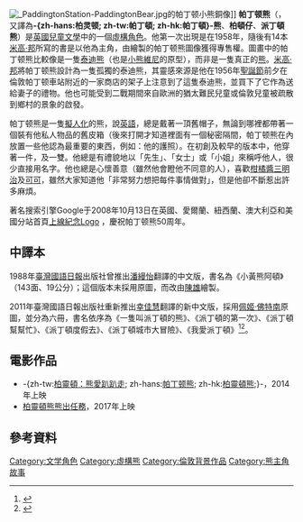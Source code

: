 {{Distinguish|帕丁顿}}

{{noteTA
|T=zh-hans:帕丁顿熊; zh-tw:柏靈頓熊; zh-hk: 柏靈頓熊;
|1=zh-hans:帕丁顿熊; zh-tw:柏靈頓熊; zh-hk: 柏靈頓熊;
|2=zh-tw:柏靈頓熊熊出任務; zh-hans:帕丁顿熊2; zh-hk:柏靈頓熊2;
|3=zh-hans:帕丁顿; zh-tw:柏靈頓; zh-hk: 柏靈頓;
|4=zh-hans:迈克尔; zh-hk:米高; zh-tw:麥可;
|5=zh-hans:邦德; zh-hk:邦; zh-tw:龐德;
}}

[[File:_PaddingtonStation-PaddingtonBear.jpg|thumb]]的帕丁顿小熊銅像]]
'''帕丁顿熊'''（{{lang-en|'''Paddington Bear'''}}，又譯為'''-{zh-hans:柏灵顿; zh-tw:帕丁頓; zh-hk:帕丁頓}-熊'''、'''柏頓仔'''、'''派丁頓熊'''）是[[英國|英國]][[兒童文學|兒童文學]]中的一個[[虛構角色|虛構角色]]。他第一次出現是在1958年，隨後有14本[[米高·邦|米高·邦]]所寫的書是以他為主角，由{{link-en|佩姬·佛特南|Peggy Fortnum}}繪製的帕丁顿熊圖像獲得專售權。圖畫中的帕丁顿熊比較像是一隻[[泰迪熊|泰迪熊]]（也是[[小熊維尼|小熊維尼]]的原型），而非是一隻真正的[[熊|熊]]。[[米高·邦|米高·邦]]將帕丁顿熊設計為一隻孤獨的泰迪熊，其靈感來源是他在1956年[[聖誕節|聖誕節]]前夕在倫敦帕丁顿車站附近的一家商店的架子上注意到了這隻泰迪熊，並買下了它作為送給妻子的禮物。他也可能受到二戰期間來自歐洲的猶太難民兒童或倫敦兒童被疏散到鄉村的景象的啟發。

帕丁顿熊是一隻[[擬人化|擬人化]]的熊，說[[英語|英語]]，總是戴著一頂舊帽子，無論到哪裡都帶著一個裝有他私人物品的舊皮箱（後來打開才知道裡面有一個秘密隔間，帕丁顿熊在內放置一些他認為最重要的東西，例如：他的護照）。在初創及較早的版本中，他穿著一件{{link-en|厚呢風衣|Duffle coat}}，及一雙{{link-en|威靈頓長統靴|Wellington boot}}。他總是有禮貌地以「先生」、「女士」或「小姐」來稱呼他人，很少直接用名字。他也總是心懷善意（雖然他會瞪他不同意的人），喜歡[[柑橘醬|柑橘醬]][[三明治|三明治]]及[[可可|可可]]，雖然大家知道他「非常努力想把每件事情做對」，但是他卻不斷惹出許多麻煩。

著名搜索引擎Google于2008年10月13日在英國、愛爾蘭、紐西蘭、澳大利亞和美國分站首頁[https://www.google.com/doodles/paddington-bears-50th-birthday 上線紀念Logo] {{Wayback|url=https://www.google.com/doodles/paddington-bears-50th-birthday |date=20210310045549 }}，慶祝帕丁顿熊50周年。

== 中譯本 ==
1988年[[臺灣|臺灣]][[國語日報|國語日報]]出版社曾推出[[潘縵怡|潘縵怡]]翻譯的中文版，書名為《小黃熊阿頓》（143面、19公分）；這個版本未採用{{link-en|佩姬·佛特南|Peggy Fortnum}}原圖，而改由[[陳雄|陳雄]]繪製。

2011年臺灣國語日報出版社重新推出[[幸佳慧|幸佳慧]]翻譯的新中文版，採用[[佩姬·佛特南|佩姬·佛特南]]原圖，並分為六冊，書名依序為《一隻叫派丁頓的熊》、《派丁頓的第一次》、《派丁頓幫幫忙》、《派丁頓度假去》、《派丁頓城市大冒險》、《我愛派丁頓》<ref name=taipeibook>{{cite web|title=英國派丁頓 台灣新書出版|url=http://www.taipeibookfair.org:8080/index.php?language=ch&page_code=press_tibe_detail&new_no=328|accessdate=2014-05-12|author=姜玉景|work=[[財團法人台北書展基金會|財團法人台北書展基金會]]|date=2011-02-13|archive-date=2019-05-20|archive-url=https://web.archive.org/web/20190520164831/http://www.taipeibookfair.org:8080/index.php?language=ch&page_code=press_tibe_detail&new_no=328|dead-url=no}}</ref><ref name=mdnkids>{{cite web|title=請照顧這隻熊(1)|url=http://www.mdnkids.com/book_Paddington/index1.shtml|accessdate=2014-05-12|author=幸佳慧|work=[[國語日報|國語日報]]|date=2011|archive-date=2017-08-03|archive-url=https://web.archive.org/web/20170803063704/http://www.mdnkids.com/book_Paddington/index1.shtml|dead-url=no}}</ref>。

== 電影作品 ==

* -{zh-tw:[[柏靈頓：熊愛趴趴走|柏靈頓：熊愛趴趴走]]; zh-hans:[[柏靈頓：熊愛趴趴走|帕丁顿熊]]; zh-hk:[[柏靈頓：熊愛趴趴走|柏靈頓熊]];}-，2014年上映
* [[柏靈頓熊熊出任務|柏靈頓熊熊出任務]]，2017年上映

==參考資料==
<references/>

{{柏靈頓熊}}

{{DEFAULTSORT:Paddington Bear}}
[[Category:文学角色|Category:文学角色]]
[[Category:虛構熊|Category:虛構熊]]
[[Category:倫敦背景作品|Category:倫敦背景作品]]
[[Category:熊主角故事|Category:熊主角故事]]